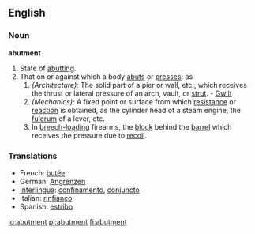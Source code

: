 ==English==

===Noun===
'''abutment'''

#State of [[abutting]].
#That on or against which a body [[abut]]s or [[presses]]; as 
## ''(Architecture):'' The solid part of a pier or wall, etc., which receives the thrust or lateral pressure of an arch, vault, or [[strut]]. - [[Gwilt]]
## ''(Mechanics):'' A fixed point or surface from which [[resistance]] or [[reaction]] is obtained, as the cylinder head of a steam engine, the [[fulcrum]] of a lever, etc. 
## In [[breech-loading]] firearms, the [[block]] behind the [[barrel]] which receives the pressure due to [[recoil]].
 
===Translations===
*French: [[butée]]
*German: [[Angrenzen]]
*[[Interlingua]]: [[confinamento]], [[conjuncto]]
*Italian: [[rinfianco]]
*Spanish: [[estribo]]

[[io:abutment]]
[[pl:abutment]]
[[fi:abutment]]